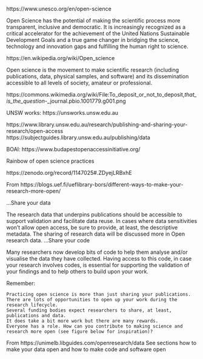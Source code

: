 https://www.unesco.org/en/open-science

Open Science has the potential of making the scientific process more transparent, inclusive and democratic.  It is increasingly recognized as a critical accelerator for the achievement of the United Nations Sustainable Development Goals and a true game changer in bridging the science, technology and innovation gaps and fulfilling the human right to science.

https://en.wikipedia.org/wiki/Open_science

Open science is the movement to make scientific research (including publications, data, physical samples, and software) and its dissemination accessible to all levels of society, amateur or professional.


https://commons.wikimedia.org/wiki/File:To_deposit_or_not_to_deposit,_that_is_the_question_-_journal.pbio.1001779.g001.png


UNSW works: https://unsworks.unsw.edu.au

https://www.library.unsw.edu.au/research/publishing-and-sharing-your-research/open-access
https://subjectguides.library.unsw.edu.au/publishing/data


BOAI: https://www.budapestopenaccessinitiative.org/



Rainbow of open science practices

https://zenodo.org/record/1147025#.ZDyejLRBxhE

From https://blogs.uef.fi/ueflibrary-bors/different-ways-to-make-your-research-more-open/

…Share your data

The research data that underpins publications should be accessible to support validation and facilitate data reuse. In cases where data sensitivities won’t allow open access, be sure to provide, at least, the descriptive metadata. The sharing of research data will be discussed more in Open research data.
…Share your code

Many researchers now develop bits of code to help them analyse and/or visualise the data they have collected. Having access to this code, in case your research involves codes, is essential for supporting the validation of your findings and to help others to build upon your work.


Remember:

    Practicing open science is more than just sharing your publications.
    There are lots of opportunities to open up your work during the research lifecycle.
    Several funding bodies expect researchers to share, at least, publications and data.
    It does take a bit more work but there are many rewards.
    Everyone has a role. How can you contribute to making science and research more open (see figure below for inspiration)?
    
From https://unimelb.libguides.com/openresearch/data
See sections how to make your data open and how to make code and software open

